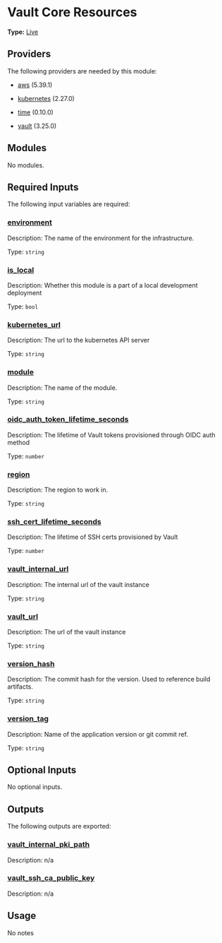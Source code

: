 # Vault Core Resources

**Type:** [Live](./overview)

## Providers

The following providers are needed by this module:

-  [aws](https://registry.terraform.io/providers/hashicorp/aws/5.39.1/docs) (5.39.1)

-  [kubernetes](https://registry.terraform.io/providers/hashicorp/kubernetes/2.27.0/docs) (2.27.0)

-  [time](https://registry.terraform.io/providers/hashicorp/time/0.10.0/docs) (0.10.0)

-  [vault](https://registry.terraform.io/providers/hashicorp/vault/3.25.0/docs) (3.25.0)

## Modules

No modules.

## Required Inputs

The following input variables are required:

### <a name="input_environment"></a> [environment](#input\_environment)

Description: The name of the environment for the infrastructure.

Type: `string`

### <a name="input_is_local"></a> [is\_local](#input\_is\_local)

Description: Whether this module is a part of a local development deployment

Type: `bool`

### <a name="input_kubernetes_url"></a> [kubernetes\_url](#input\_kubernetes\_url)

Description: The url to the kubernetes API server

Type: `string`

### <a name="input_module"></a> [module](#input\_module)

Description: The name of the module.

Type: `string`

### <a name="input_oidc_auth_token_lifetime_seconds"></a> [oidc\_auth\_token\_lifetime\_seconds](#input\_oidc\_auth\_token\_lifetime\_seconds)

Description: The lifetime of Vault tokens provisioned through OIDC auth method

Type: `number`

### <a name="input_region"></a> [region](#input\_region)

Description: The region to work in.

Type: `string`

### <a name="input_ssh_cert_lifetime_seconds"></a> [ssh\_cert\_lifetime\_seconds](#input\_ssh\_cert\_lifetime\_seconds)

Description: The lifetime of SSH certs provisioned by Vault

Type: `number`

### <a name="input_vault_internal_url"></a> [vault\_internal\_url](#input\_vault\_internal\_url)

Description: The internal url of the vault instance

Type: `string`

### <a name="input_vault_url"></a> [vault\_url](#input\_vault\_url)

Description: The url of the vault instance

Type: `string`

### <a name="input_version_hash"></a> [version\_hash](#input\_version\_hash)

Description: The commit hash for the version. Used to reference build artifacts.

Type: `string`

### <a name="input_version_tag"></a> [version\_tag](#input\_version\_tag)

Description: Name of the application version or git commit ref.

Type: `string`

## Optional Inputs

No optional inputs.

## Outputs

The following outputs are exported:

### <a name="output_vault_internal_pki_path"></a> [vault\_internal\_pki\_path](#output\_vault\_internal\_pki\_path)

Description: n/a

### <a name="output_vault_ssh_ca_public_key"></a> [vault\_ssh\_ca\_public\_key](#output\_vault\_ssh\_ca\_public\_key)

Description: n/a

## Usage

No notes
